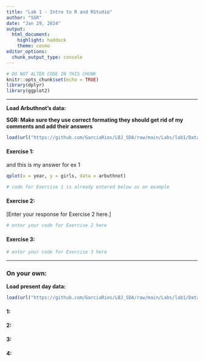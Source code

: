 ```yaml
---
title: "Lab 1 - Intro to R and RStudio"
author: "SGR"
date: "Jan 29, 2024"
output:
  html_document:
    highlight: haddock
    theme: cosmo
editor_options:
  chunk_output_type: console
---
```


```r
# DO NOT ALTER CODE IN THIS CHUNK
knitr::opts_chunk$set(echo = TRUE)
library(dplyr)
library(ggplot2)
```

* * *



**Load Arbuthnot's data: **


**SGR: Make sure they use correct formating they should get rid of my comments and add their answers**



```r
load(url("https://github.com/GarciaRios/LBJ_SDA/raw/main/Labs/lab1/Data/arbuthnot.RData"))
```







#### Exercise 1: 

and this is my answer for ex 1





```r
qplot(x = year, y = girls, data = arbuthnot)
```


```r
# code for Exercise 1 is already entered below as an example

```

#### Exercise 2:

[Enter your response for Exercise 2 here.]

```r
# enter your code for Exercise 2 here
```

#### Exercise 3:

```r
# enter your code for Exercise 3 here
```

* * *

### On your own:

**Load present day data: **
```r
load(url("https://github.com/GarciaRios/LBJ_SDA/raw/main/Labs/lab1/Data/present.RData"))
```

#### 1:


#### 2:


#### 3:


#### 4:





